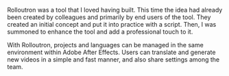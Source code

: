 
<PostHeader
    title='A Tool for Bulk Video Translation'
    projectName='Rolloutron'
    imageName='rolloutron/preview-image.png'
    date='2020'
    order='4'
/>

Rolloutron was a tool that I loved having built. This time the idea had already been created by colleagues and primarily by end users of the tool. They created an initial concept and put it into practice with a script. Then, I was summoned to enhance the tool and add a professional touch to it.

With Rolloutron, projects and languages can be managed in the same environment within Adobe After Effects.
Users can translate and generate new videos in a simple and fast manner, and also share settings among the team.

<div class='blogGallery'>
    <Media src='/work/rolloutron/home-page.png' />
    <Media src='/work/rolloutron/rolloutron-presentation.mp4' />
</div>
